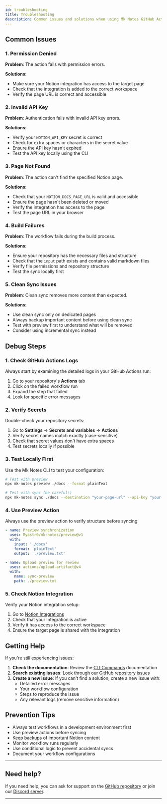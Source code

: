 ```yaml
---
id: troubleshooting
title: Troubleshooting
description: Common issues and solutions when using Mk Notes GitHub Actions
---
```


## Common Issues

### 1. Permission Denied

**Problem**: The action fails with permission errors.

**Solutions**:

- Make sure your Notion integration has access to the target page
- Check that the integration is added to the correct workspace
- Verify the page URL is correct and accessible

### 2. Invalid API Key

**Problem**: Authentication fails with invalid API key errors.

**Solutions**:

- Verify your `NOTION_API_KEY` secret is correct
- Check for extra spaces or characters in the secret value
- Ensure the API key hasn't expired
- Test the API key locally using the CLI

### 3. Page Not Found

**Problem**: The action can't find the specified Notion page.

**Solutions**:

- Check that your `NOTION_DOCS_PAGE_URL` is valid and accessible
- Ensure the page hasn't been deleted or moved
- Verify the integration has access to the page
- Test the page URL in your browser

### 4. Build Failures

**Problem**: The workflow fails during the build process.

**Solutions**:

- Ensure your repository has the necessary files and structure
- Check that the `input` path exists and contains valid markdown files
- Verify file permissions and repository structure
- Test the sync locally first

### 5. Clean Sync Issues

**Problem**: Clean sync removes more content than expected.

**Solutions**:

- Use clean sync only on dedicated pages
- Always backup important content before using clean sync
- Test with preview first to understand what will be removed
- Consider using incremental sync instead

## Debug Steps

### 1. Check GitHub Actions Logs

Always start by examining the detailed logs in your GitHub Actions run:

1. Go to your repository's **Actions** tab
2. Click on the failed workflow run
3. Expand the step that failed
4. Look for specific error messages

### 2. Verify Secrets

Double-check your repository secrets:

1. Go to **Settings** → **Secrets and variables** → **Actions**
2. Verify secret names match exactly (case-sensitive)
3. Check that secret values don't have extra spaces
4. Test secrets locally if possible

### 3. Test Locally First

Use the Mk Notes CLI to test your configuration:

```bash
# Test with preview
npx mk-notes preview ./docs --format plainText

# Test with sync (be careful!)
npx mk-notes sync ./docs --destination "your-page-url" --api-key "your-key"
```

### 4. Use Preview Action

Always use the preview action to verify structure before syncing:

```yaml
- name: Preview synchronization
  uses: Myastr0/mk-notes/preview@v1
  with:
    input: './docs'
    format: 'plainText'
    output: './preview.txt'

- name: Upload preview for review
  uses: actions/upload-artifact@v4
  with:
    name: sync-preview
    path: ./preview.txt
```

### 5. Check Notion Integration

Verify your Notion integration setup:

1. Go to [Notion Integrations](https://www.notion.so/my-integrations)
2. Check that your integration is active
3. Verify it has access to the correct workspace
4. Ensure the target page is shared with the integration

## Getting Help

If you're still experiencing issues:

1. **Check the documentation**: Review the [CLI Commands](/docs/cli/guides/cli-commands) documentation
2. **Search existing issues**: Look through our [GitHub repository issues](https://github.com/Myastr0/mk-notes/issues)
3. **Create a new issue**: If you can't find a solution, create a new issue with:
   - Detailed error messages
   - Your workflow configuration
   - Steps to reproduce the issue
   - Any relevant logs (remove sensitive information)

## Prevention Tips

- Always test workflows in a development environment first
- Use preview actions before syncing
- Keep backups of important Notion content
- Monitor workflow runs regularly
- Use conditional logic to prevent accidental syncs
- Document your workflow configurations

---

## Need help?

If you need help, you can ask for support on the [GitHub repository](https://github.com/Myastr0/mk-notes/issues) or join our [Discord server](https://discord.gg/AuVGNnyMfQ).

---
